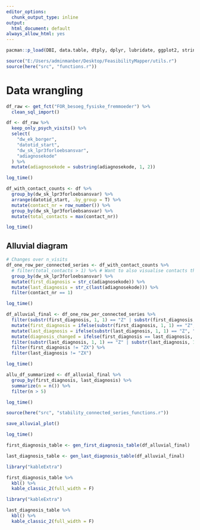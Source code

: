 ```yaml
---
editor_options:
  chunk_output_type: inline
output:
  html_document: default
always_allow_html: yes
---
```

```r
pacman::p_load(DBI, data.table, dtply, dplyr, lubridate, ggplot2, stringr, tidyr, ggalluvial, here)

source("E:/Users/adminmanber/Desktop/FeasibilityMapper/utils.r")
source(here("src", "functions.r"))
```

##################
# Data wrangling #
##################
```r
df_raw <- get_fct("FOR_besoeg_fysiske_fremmoeder") %>%
  clean_sql_import()

df <- df_raw %>%
  keep_only_psych_visits() %>%
  select(
    "dw_ek_borger",
    "datotid_start",
    "dw_sk_lpr3forloebsansvar",
    "adiagnosekode"
  ) %>%
  mutate(adiagnosekode = substring(adiagnosekode, 1, 2))

log_time()
```

```r
df_with_contact_counts <- df %>%
  group_by(dw_sk_lpr3forloebsansvar) %>%
  arrange(datotid_start, .by_group = T) %>%
  mutate(contact_nr = row_number()) %>%
  group_by(dw_sk_lpr3forloebsansvar) %>%
  mutate(total_contacts = max(contact_nr))

log_time()
```

######################
## Alluvial diagram ##
######################

```r
# Changes over n_visits
df_one_row_per_connected_series <- df_with_contact_counts %>%
  # filter(total_contacts > 1) %>% # Want to also visualise contacts that aren't part of a connected series
  group_by(dw_sk_lpr3forloebsansvar) %>%
  mutate(first_diagnosis = str_c(adiagnosekode)) %>%
  mutate(last_diagnosis = str_c(last(adiagnosekode))) %>%
  filter(contact_nr == 1)

log_time()
```


```r
df_alluvial_final <- df_one_row_per_connected_series %>%
  filter(substr(first_diagnosis, 1, 1) == "Z" | substr(first_diagnosis, 1, 1) == "F") %>%
  mutate(first_diagnosis = ifelse(substr(first_diagnosis, 1, 1) == "Z", "ZX", first_diagnosis)) %>%
  mutate(last_diagnosis = ifelse(substr(last_diagnosis, 1, 1) == "Z", "ZX", last_diagnosis)) %>%
  mutate(diagnosis_changed = ifelse(first_diagnosis == last_diagnosis, 0, 1)) %>%
  filter(substr(last_diagnosis, 1, 1) == "Z" | substr(last_diagnosis, 1, 1) == "F") %>%
  filter(first_diagnosis != "ZX") %>%
  filter(last_diagnosis != "ZX")

log_time()
```

```r
allu_df_summarized <- df_alluvial_final %>%
  group_by(first_diagnosis, last_diagnosis) %>%
  summarize(n = n()) %>%
  filter(n > 5)

log_time()
```

```r
source(here("src", "stability_connected_series_functions.r"))

save_alluvial_plot()

log_time()
```

```r
first_diagnosis_table <- gen_first_diagnosis_table(df_alluvial_final)

last_diagnosis_table <- gen_last_diagnosis_table(df_alluvial_final)
```

```r
library("kableExtra")

first_diagnosis_table %>%
  kbl() %>%
  kable_classic_2(full_width = F)
```
```r
library("kableExtra")

last_diagnosis_table %>%
  kbl() %>%
  kable_classic_2(full_width = F)
```
